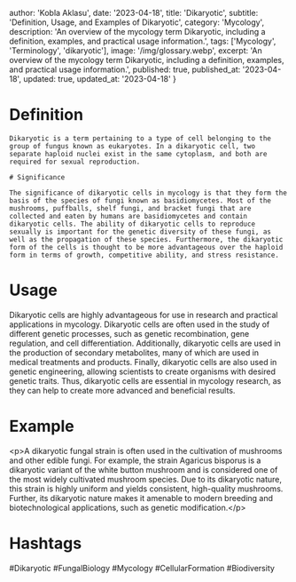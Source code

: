 
  author: 'Kobla Aklasu',
  date: '2023-04-18',
  title: 'Dikaryotic',
  subtitle: 'Definition, Usage, and Examples of Dikaryotic',
  category: 'Mycology',
  description: 'An overview of the mycology term Dikaryotic, including a definition, examples, and practical usage information.',
  tags: ['Mycology', 'Terminology', 'dikaryotic'],
  image: '/img/glossary.webp',
  excerpt: 'An overview of the mycology term Dikaryotic, including a definition, examples, and practical usage information.',
  published: true,
  published_at: '2023-04-18',
  updated: true,
  updated_at: '2023-04-18'
}




# Definition
    
    Dikaryotic is a term pertaining to a type of cell belonging to the group of fungus known as eukaryotes. In a dikaryotic cell, two separate haploid nuclei exist in the same cytoplasm, and both are required for sexual reproduction.
    
    # Significance 
    
    The significance of dikaryotic cells in mycology is that they form the basis of the species of fungi known as basidiomycetes. Most of the mushrooms, puffballs, shelf fungi, and bracket fungi that are collected and eaten by humans are basidiomycetes and contain dikaryotic cells. The ability of dikaryotic cells to reproduce sexually is important for the genetic diversity of these fungi, as well as the propagation of these species. Furthermore, the dikaryotic form of the cells is thought to be more advantageous over the haploid form in terms of growth, competitive ability, and stress resistance.

# Usage

Dikaryotic cells are highly advantageous for use in research and practical applications in mycology. Dikaryotic cells are often used in the study of different genetic processes, such as genetic recombination, gene regulation, and cell differentiation. Additionally, dikaryotic cells are used in the production of secondary metabolites, many of which are used in medical treatments and products. Finally, dikaryotic cells are also used in genetic engineering, allowing scientists to create organisms with desired genetic traits. Thus, dikaryotic cells are essential in mycology research, as they can help to create more advanced and beneficial results.

# Example

&lt;p&gt;A dikaryotic fungal strain is often used in the cultivation of mushrooms and other edible fungi. For example, the strain Agaricus bisporus is a dikaryotic variant of the white button mushroom and is considered one of the most widely cultivated mushroom species. Due to its dikaryotic nature, this strain is highly uniform and yields consistent, high-quality mushrooms. Further, its dikaryotic nature makes it amenable to modern breeding and biotechnological applications, such as genetic modification.&lt;/p&gt;

# Hashtags

#Dikaryotic #FungalBiology #Mycology #CellularFormation #Biodiversity

